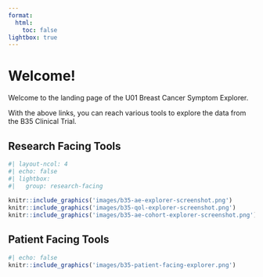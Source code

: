 ```yaml
---
format:
  html:
    toc: false
lightbox: true
---
```


# Welcome!

Welcome to the landing page of the U01 Breast Cancer Symptom Explorer.

With the above links, you can reach various tools to explore the data from the B35 Clinical Trial.

## Research Facing Tools
```r
#| layout-ncol: 4
#| echo: false
#| lightbox:
#|   group: research-facing
  
knitr::include_graphics('images/b35-ae-explorer-screenshot.png')
knitr::include_graphics('images/b35-qol-explorer-screenshot.png')
knitr::include_graphics('images/b35-ae-cohort-explorer-screenshot.png')
```

## Patient Facing Tools
```r
#| echo: false
knitr::include_graphics('images/b35-patient-facing-explorer.png')
```

